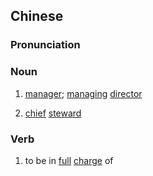 ==Chinese==
{{zh-forms|s=总管}}

===Pronunciation===
{{zh-pron
|m=zǒngguǎn
|c=zung2 gun2
|h=pfs=chúng-kón
|mn=chóng-koán
|cat=n,v
}}

===Noun===
{{zh-noun}}

# [[manager]]; [[managing]] [[director]]
# {{lb|zh|historical}} [[chief]] [[steward]]

===Verb===
{{zh-verb}}

# to be in [[full]] [[charge]] of